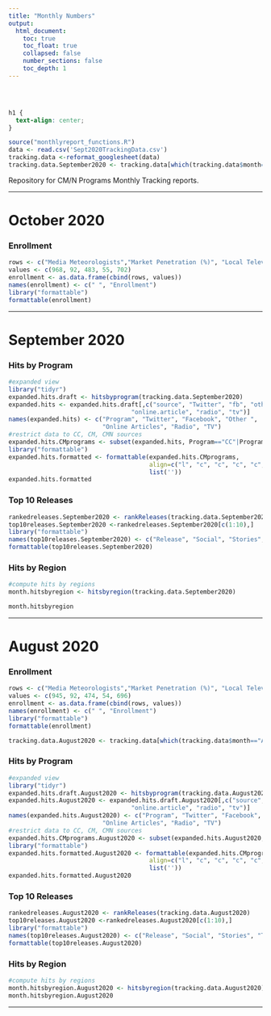 ```yaml
---
title: "Monthly Numbers"
output:
  html_document:
    toc: true
    toc_float: true
    collapsed: false
    number_sections: false
    toc_depth: 1
---
```


<div class="row" style="padding-top: 30px;">
<div class="col-sm-14">

```css
h1 {
  text-align: center;
}
```

```r
source("monthlyreport_functions.R")
data <- read.csv('Sept2020TrackingData.csv')
tracking.data <-reformat_googlesheet(data)
tracking.data.September2020 <- tracking.data[which(tracking.data$month=="September" & tracking.data$year=="2020"),]
```

Repository for CM/N Programs Monthly Tracking reports.

***

# **October 2020**

### Enrollment
```r
rows <- c("Media Meteorologists","Market Penetration (%)", "Local Television Stations", "Spanish-language Meteorologists", "Journalists Receiving CMN")
values <- c(968, 92, 483, 55, 702)
enrollment <- as.data.frame(cbind(rows, values))
names(enrollment) <- c(" ", "Enrollment")
library("formattable")
formattable(enrollment)
```


***

# **September 2020**

### Hits by Program
```r
#expanded view
library("tidyr")
expanded.hits.draft <- hitsbyprogram(tracking.data.September2020)
expanded.hits <- expanded.hits.draft[,c("source", "Twitter", "fb", "other",
                                  "online.article", "radio", "tv")]
names(expanded.hits) <- c("Program", "Twitter", "Facebook", "Other ",
                          "Online Articles", "Radio", "TV")
#restrict data to CC, CM, CMN sources
expanded.hits.CMprograms <- subset(expanded.hits, Program=="CC"|Program=="CM"|Program=="CMN"|Program=="Total")
library("formattable")
expanded.hits.formatted <- formattable(expanded.hits.CMprograms,
                                       align=c("l", "c", "c", "c", "c", "c", "c"),
                                       list(''))
expanded.hits.formatted
```

### Top 10 Releases
```r
rankedreleases.September2020 <- rankReleases(tracking.data.September2020)
top10releases.September2020 <-rankedreleases.September2020[c(1:10),]
library("formattable")
names(top10releases.September2020) <- c("Release", "Social", "Stories", "TV", "Total")
formattable(top10releases.September2020)
```


### Hits by Region
```r
#compute hits by regions
month.hitsbyregion <- hitsbyregion(tracking.data.September2020)

month.hitsbyregion
```

***

# **August 2020**

### Enrollment
```r
rows <- c("Media Meteorologists","Market Penetration (%)", "Local Television Stations", "Spanish-language Meteorologists", "Journalists Receiving CMN")
values <- c(945, 92, 474, 54, 696)
enrollment <- as.data.frame(cbind(rows, values))
names(enrollment) <- c(" ", "Enrollment")
library("formattable")
formattable(enrollment)
```

```r
tracking.data.August2020 <- tracking.data[which(tracking.data$month=="August" & tracking.data$year=="2020"),]
```

### Hits by Program
```r
#expanded view
library("tidyr")
expanded.hits.draft.August2020 <- hitsbyprogram(tracking.data.August2020)
expanded.hits.August2020 <- expanded.hits.draft.August2020[,c("source", "Twitter", "fb", "other",
                                  "online.article", "radio", "tv")]
names(expanded.hits.August2020) <- c("Program", "Twitter", "Facebook", "Other ",
                          "Online Articles", "Radio", "TV")
#restrict data to CC, CM, CMN sources
expanded.hits.CMprograms.August2020 <- subset(expanded.hits.August2020, Program=="CC"|Program=="CM"|Program=="CMN"|Program=="Total")
library("formattable")
expanded.hits.formatted.August2020 <- formattable(expanded.hits.CMprograms.August2020,
                                       align=c("l", "c", "c", "c", "c", "c", "c"),
                                       list(''))
expanded.hits.formatted.August2020
```

### Top 10 Releases
```r
rankedreleases.August2020 <- rankReleases(tracking.data.August2020)
top10releases.August2020 <-rankedreleases.August2020[c(1:10),]
library("formattable")
names(top10releases.August2020) <- c("Release", "Social", "Stories", "TV", "Total")
formattable(top10releases.August2020)
```

### Hits by Region
```r
#compute hits by regions
month.hitsbyregion.August2020 <- hitsbyregion(tracking.data.August2020)
month.hitsbyregion.August2020
```

***
